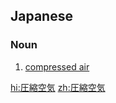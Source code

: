 ==Japanese==
{{ja-kanjitab|あつ|k1=あっ|しゅく|くう|き|yomi=on}}

===Noun===
{{ja-noun|あっしゅくくうき}}

# [[compressed air]]

[[hi:圧縮空気]]
[[zh:圧縮空気]]